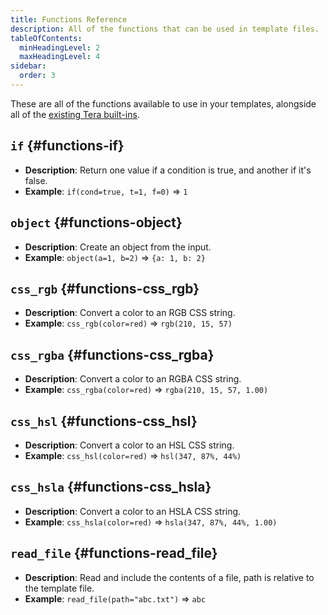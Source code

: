 ```yaml
---
title: Functions Reference
description: All of the functions that can be used in template files.
tableOfContents:
  minHeadingLevel: 2
  maxHeadingLevel: 4
sidebar:
  order: 3
---
```


These are all of the functions available to use in your templates, alongside all
of the [existing Tera built-ins](https://keats.github.io/tera/docs/#built-ins).

## `if` {#functions-if}

- **Description**: Return one value if a condition is true, and another if it's false.
- **Example**: `if(cond=true, t=1, f=0)` ⇒ `1`

## `object` {#functions-object}

- **Description**: Create an object from the input.
- **Example**: `object(a=1, b=2)` ⇒ `{a: 1, b: 2}`

## `css_rgb` {#functions-css_rgb}

- **Description**: Convert a color to an RGB CSS string.
- **Example**: `css_rgb(color=red)` ⇒ `rgb(210, 15, 57)`

## `css_rgba` {#functions-css_rgba}

- **Description**: Convert a color to an RGBA CSS string.
- **Example**: `css_rgba(color=red)` ⇒ `rgba(210, 15, 57, 1.00)`

## `css_hsl` {#functions-css_hsl}

- **Description**: Convert a color to an HSL CSS string.
- **Example**: `css_hsl(color=red)` ⇒ `hsl(347, 87%, 44%)`

## `css_hsla` {#functions-css_hsla}

- **Description**: Convert a color to an HSLA CSS string.
- **Example**: `css_hsla(color=red)` ⇒ `hsla(347, 87%, 44%, 1.00)`

## `read_file` {#functions-read_file}

- **Description**: Read and include the contents of a file, path is relative to the template file.
- **Example**: `read_file(path="abc.txt")` ⇒ `abc`
